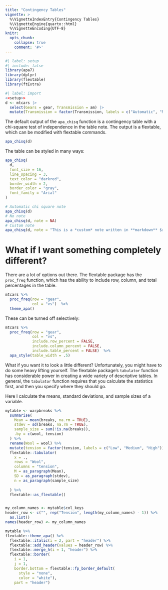 ```yaml
---
title: "Contingency Tables"
vignette: >
  %\VignetteIndexEntry{Contingency Tables}
  %\VignetteEngine{quarto::html}
  %\VignetteEncoding{UTF-8}
knitr:
  opts_chunk:
    collapse: true
    comment: '#>'
---
```


```r
#| label: setup
#| include: false
library(apa7)
library(dplyr)
library(flextable)
library(ftExtra)
```


```r
#| label: import
<<setup>>
d <- mtcars |> 
  select(Gears = gear, Transmission = am) |> 
  mutate(Transmission = factor(Transmission, labels = c("Automatic", "Manual")))
```


The default output of the `apa_chisq` function is a contingency table with a chi-square test of independence in the table note. The output is a flextable, which can be modified with flextable commands.

```r
apa_chisq(d) 
```

The table can be styled in many ways:

```r
apa_chisq(
  d,
  font_size = 16,
  line_spacing = 3,
  text_color = "darkred",
  border_width = 2,
  border_color = "gray",
  font_family = "Arial"
)
```

```r
# Automatic chi square note
apa_chisq(d)
# No note
apa_chisq(d, note = NA)
# Custom note
apa_chisq(d, note = "This is a *custom* note written in **markdown** $x > \\omega$.")

```

# What if I want something completely different?

There are a lot of options out there. The flextable package has the `proc_freq` function, which has the ability to include row, column, and total percentages in the table. 

```r
mtcars %>% 
  proc_freq(row = "gear", 
            col = "vs")  %>%
  theme_apa()
```

These can be turned off selectively:

```r
mtcars %>% 
  proc_freq(row = "gear", 
            col = "vs",
            include.row_percent = FALSE, 
            include.column_percent = FALSE, 
            include.table_percent = FALSE)  %>%
  apa_style(table_width = .5) 
```


What if you want it to look a little different? Unfortunately, you might have to do some heavy lifting yourself. The flextable package's `tabulator` function has considerable power in creating a wide variety of descriptive tables. In general, the `tabulator` function requires that you calculate the statistics first, and then you specify where they should go.

Here I calculate the means, standard deviations, and sample sizes of a variable.


```r

mytable <- warpbreaks %>% 
  summarise(
    Mean = mean(breaks, na.rm = TRUE),
    stdev = sd(breaks, na.rm = TRUE),
    sample_size = sum(!is.na(breaks)),
    .by = c(wool, tension)
  ) %>%
  rename(Wool = wool) %>% 
  mutate(tension = factor(tension, labels = c("Low", "Medium", "High"))) %>% 
  flextable::tabulator(
    x = .,
    rows = "Wool",
    columns = "tension",
    M = as_paragraph(Mean),
    SD = as_paragraph(stdev),
    n = as_paragraph(sample_size)
    
  ) %>% 
  flextable::as_flextable()


my_column_names <- mytable$col_keys
header_row <- c("", rep("Tension", length(my_column_names) - 1)) %>% 
  as.list()
names(header_row) <- my_column_names

mytable %>%   
flextable::theme_apa() %>% 
  flextable::italic(i = 2, part = "header") %>% 
  flextable::add_header(values = header_row) %>% 
  flextable::merge_h(i = 1, "header") %>% 
  flextable::border(
    i = 1, 
    j = 1, 
    border.bottom = flextable::fp_border_default(
      style = "none", 
      color = "white"), 
    part = "header")

```


